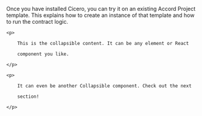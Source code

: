 

Once you have installed Cicero, you can try it on an existing Accord Project template. This explains how to create an instance of that template and how to run the contract logic.



<Collapsible trigger="Start here">

    <p>

        This is the collapsible content. It can be any element or React

        component you like.

    </p>

    <p>

        It can even be another Collapsible component. Check out the next

        section!

    </p>

</Collapsible>
